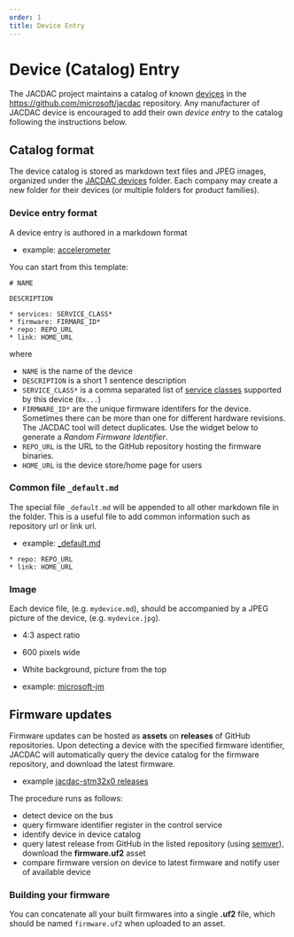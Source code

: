 ```yaml
---
order: 1
title: Device Entry
---
```


# Device (Catalog) Entry

The JACDAC project maintains a catalog of known [devices](/devices)
in the https://github.com/microsoft/jacdac repository. 
Any manufacturer of JACDAC device is encouraged to add their own *device
entry* to the catalog following the instructions below.

<DeviceSpecificationList count={8} shuffle={true} />

## Catalog format

The device catalog is stored as markdown text files and JPEG images, organized under the [JACDAC devices](https://github.com/microsoft/jacdac/tree/main/devices) folder.
Each company may create a new folder for their devices (or multiple folders for product families).

### Device entry format

A device entry is authored in a markdown format 

* example: [accelerometer](https://github.com/microsoft/jacdac/blob/main/devices/microsoft-jm/acc.md)

You can start from this template:

```
# NAME

DESCRIPTION

* services: SERVICE_CLASS*
* firmware: FIRMARE_ID*
* repo: REPO_URL
* link: HOME_URL
```

where 
* ``NAME`` is the name of the device
* ``DESCRIPTION`` is a short 1 sentence description
* ``SERVICE_CLASS*`` is a comma separated list of [service classes](/services) supported by this device (``0x...``)
* ``FIRMWARE_ID*`` are the unique firmware identifers for the device. Sometimes there can be more than one for different hardware
   revisions. The JACDAC tool will detect duplicates. Use the widget below to generate a *Random Firmware Identifier*.
* ``REPO_URL`` is the URL to the GitHub repository hosting the firmware binaries.
* ``HOME_URL`` is the device store/home page for users

<RandomGenerator firmware={true} />

### Common file ``_default.md``

The special file ``_default.md`` will be appended to all other markdown file in the folder. This is a useful file to add common information
such as repository url or link url.

* example: [_default.md](https://github.com/microsoft/jacdac/blob/main/devices/microsoft-jm/_default.md)

```
* repo: REPO_URL
* link: HOME_URL
```

### Image

Each device file, (e.g. ``mydevice.md``), should be accompanied by a JPEG picture of the device, (e.g. ``mydevice.jpg``).
* 4:3 aspect ratio
* 600 pixels wide
* White background, picture from the top

* example: [microsoft-jm](https://github.com/microsoft/jacdac/tree/main/devices/microsoft-jm)

## Firmware updates

Firmware updates can be hosted as **assets** on **releases** of GitHub repositories.
Upon detecting a device with the specified firmware identifier, 
JACDAC will automatically query the device catalog for the firmware repository, and download the latest firmware.

* example [jacdac-stm32x0 releases](https://github.com/microsoft/jacdac-stm32x0/releases)

The procedure runs as follows:
* detect device on the bus
* query firmware identifier register in the control service
* identify device in device catalog
* query latest release from GitHub in the listed repository (using [semver](https://semver.org/)), download the **firmware.uf2** asset
* compare firmware version on device to latest firmware and notify user of available device

### Building your firmware

You can concatenate all your built firmwares into a single **.uf2** file, which should be named ``firmware.uf2`` when uploaded to an asset.